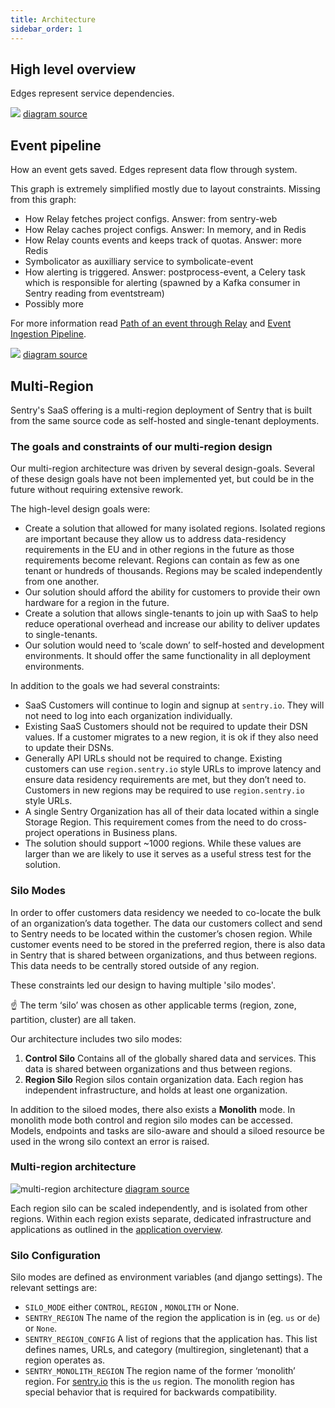 ```yaml
---
title: Architecture
sidebar_order: 1
---
```


## High level overview

Edges represent service dependencies.

![](https://mermaid.ink/svg/pako:eNqFU01PwzAM_StRTiDGeu8BCbQbcKFc0DwhN_XWqs2H0kQwtv13smSj1SrgFj8_v9gvzo4LXRHP-caiqdnrAhQas3zT3rJ7Y7pGoGu0WrHb2zu2LxaPe9aVu92Txoo9YIdKkD0cQHVlYgDvSTm7ndMnStPRXGiZoWkygOom6522lAHfM0sdbv8uO9IS-v5B5RJ4EQN2FaJr4CtQ_VaWOraobdQZ6KDiDRFtcd3iGLBUNX0o_2GnYuVLnKCSpEBRUzXJGN27jaWp0Fn-qDduYAAmDBGmaGvtewIV2RH90rolMmSnvZ5CbVuyY2sicHJnzPltliF5YcqQmM455MYvAApUnCM5yYDXzpk-z7JN42pfxlXYkEsqWbKbB1oR6QstvAypuG_Az1rp1f7RStt01HqJ9AstPuOSrMSmCou-A8UC0dUkCXgejhWt0XfueOchUNE7XWyV4LmznmbcmwodLRoMX0TyfI1dH9DgVpj5OX2e-IcO3z0YL2M)
[diagram source](https://mermaid.live/edit#pako:eNqFU01PwzAM_StRTiDGeu8BCbQbcKFc0DwhN_XWqs2H0kQwtv13smSj1SrgFj8_v9gvzo4LXRHP-caiqdnrAhQas3zT3rJ7Y7pGoGu0WrHb2zu2LxaPe9aVu92Txoo9YIdKkD0cQHVlYgDvSTm7ndMnStPRXGiZoWkygOom6522lAHfM0sdbv8uO9IS-v5B5RJ4EQN2FaJr4CtQ_VaWOraobdQZ6KDiDRFtcd3iGLBUNX0o_2GnYuVLnKCSpEBRUzXJGN27jaWp0Fn-qDduYAAmDBGmaGvtewIV2RH90rolMmSnvZ5CbVuyY2sicHJnzPltliF5YcqQmM455MYvAApUnCM5yYDXzpk-z7JN42pfxlXYkEsqWbKbB1oR6QstvAypuG_Az1rp1f7RStt01HqJ9AstPuOSrMSmCou-A8UC0dUkCXgejhWt0XfueOchUNE7XWyV4LmznmbcmwodLRoMX0TyfI1dH9DgVpj5OX2e-IcO3z0YL2M)

## Event pipeline

How an event gets saved. Edges represent data flow through system.

This graph is extremely simplified mostly due to layout constraints. Missing from this graph:

* How Relay fetches project configs. Answer: from sentry-web
* How Relay caches project configs. Answer: In memory, and in Redis
* How Relay counts events and keeps track of quotas. Answer: more Redis
* Symbolicator as auxilliary service to symbolicate-event
* How alerting is triggered. Answer: postprocess-event, a Celery task which is responsible for alerting (spawned by a Kafka consumer in Sentry reading from eventstream)
* Possibly more

For more information read [Path of an event through Relay](https://getsentry.github.io/relay/relay_server/index.html#path-of-an-event-through-relay) and [Event Ingestion Pipeline](https://getsentry.github.io/event-ingestion-graph/).

![](https://mermaid.ink/svg/pako:eNp9UsFugzAM_ZUop1Uq4o6mXtbLNO3UXSbSgwluQUCC4qQaovz7QqArbdWdEtvPz_azey51jjzhRwNtwb62QgkFbZt-a2eY_9SlBFtqtWdRtGFnQpUTkwaoQDqzOut7dSzVzzAIVWcTJoa2jFVMVhuMz8xgDZ1Q4QmACg4VpC_v6ohk2cdorfZCBXcAlCESSa3INWhSwXeorOnmALsEBPdpd-BA0BpsjZZIFOHJp45DkcumGSXWaLor6WQzC1RRYGQP-YGU4IQXuieQu6LPiLom00HXBd-D8xnh_21drSmoXAbRLLifeDQnxV8zs3kJQLIGoVkJPi7Br_dGrECQzpmzOgvSRZHltkKZi4Nu0m72JP3AVaEd4djd25-16IWvuUc3UOb-SPuRR3BbYOMxif_meABXW8GFGjwUnNW7TkmeWONwzV2be0G3JfhpGp4coCbvxbz0t_k5HX64_-EXvdQVKA)
[diagram source](https://mermaid.live/edit#pako:eNp9UsFugzAM_ZUop1Uq4o6mXtbLNO3UXSbSgwluQUCC4qQaovz7QqArbdWdEtvPz_azey51jjzhRwNtwb62QgkFbZt-a2eY_9SlBFtqtWdRtGFnQpUTkwaoQDqzOut7dSzVzzAIVWcTJoa2jFVMVhuMz8xgDZ1Q4QmACg4VpC_v6ohk2cdorfZCBXcAlCESSa3INWhSwXeorOnmALsEBPdpd-BA0BpsjZZIFOHJp45DkcumGSXWaLor6WQzC1RRYGQP-YGU4IQXuieQu6LPiLom00HXBd-D8xnh_21drSmoXAbRLLifeDQnxV8zs3kJQLIGoVkJPi7Br_dGrECQzpmzOgvSRZHltkKZi4Nu0m72JP3AVaEd4djd25-16IWvuUc3UOb-SPuRR3BbYOMxif_meABXW8GFGjwUnNW7TkmeWONwzV2be0G3JfhpGp4coCbvxbz0t_k5HX64_-EXvdQVKA)

## Multi-Region

Sentry's SaaS offering is a multi-region deployment of Sentry that is built from the same source code as self-hosted and single-tenant deployments.

### The goals and constraints of our multi-region design

Our multi-region architecture was driven by several design-goals. Several of these design goals have not been implemented yet, but could be in the future without requiring extensive rework.

The high-level design goals were:

- Create a solution that allowed for many isolated regions. Isolated regions are important because they allow us to address data-residency requirements in the EU and in other regions in the future as those requirements become relevant. Regions can contain as few as one tenant or hundreds of thousands. Regions may be scaled independently from one another.
- Our solution should afford the ability for customers to provide their own hardware for a region in the future.
- Create a solution that allows single-tenants to join up with SaaS to help reduce operational overhead and increase our ability to deliver updates to single-tenants.
- Our solution would need to ‘scale down’ to self-hosted and development environments. It should offer the same functionality in all deployment environments.

In addition to the goals we had several constraints:

- SaaS Customers will continue to login and signup at `sentry.io`. They will not need to log into each organization individually.
- Existing SaaS Customers should not be required to update their DSN values. If a customer migrates to a new region, it is ok if they also need to update their DSNs.
- Generally API URLs should not be required to change. Existing customers can use `region.sentry.io` style URLs to improve latency and ensure data residency requirements are met, but they don’t need to. Customers in new regions may be required to use `region.sentry.io` style URLs.
- A single Sentry Organization has all of their data located within a single Storage Region. This requirement comes from the need to do cross-project operations in Business plans.
- The solution should support ~1000 regions. While these values are larger than we are likely to use it serves as a useful stress test for the solution.


### Silo Modes

In order to offer customers data residency we needed to co-locate the bulk of an organization’s data together. The data our customers collect and send to Sentry needs to be located within the customer’s chosen region. While customer events need to be stored in the preferred region, there is also data in Sentry that is shared between organizations, and thus between regions. This data needs to be centrally stored outside of any region.

These constraints led our design to having multiple 'silo modes'.

<Alert level="info">
    ☝ The term ‘silo’ was chosen as other applicable terms (region, zone, partition, cluster) are all taken.
</Alert>

Our architecture includes two silo modes:

1. **Control Silo** Contains all of the globally shared data and services. This data is shared between organizations and thus between regions.
2. **Region Silo** Region silos contain organization data. Each region has independent infrastructure, and holds at least one organization.

In addition to the siloed modes, there also exists a **Monolith** mode. In monolith mode both control and region silo modes can be accessed. Models, endpoints and tasks are silo-aware and should a siloed resource be used in the wrong silo context an error is raised.

### Multi-region architecture

![multi-region architecture](https://mermaid.ink/svg/pako:eNp1UctqwzAQ_JVFpxSSH_ChUOoUeiiEuD5JOajS2hbIktGjJYT8e1dumjotvS2zs_NgT0x5jaxinfUfapAhwWstnHDZ8KfgXUKnoX0-wGZzDzmGsphnFa8j5lAuhIv5rQ9yGgoReNvAHnvj3UE4IEhOpmANuhSO8LC7ik49X9Fi52PqA8a7H_6FgJqvti1s3-kUaplkoVCwhaOKwB8pbvAWGmP9rKGK5RL9Y66K9zdjGeBWnRoCpwSLPpiLOGG_JTEXTVrc9pn5F8J_fdiajRhGaTQ95FSuBEsDjihYRaPGTmabBBPuTFSZk2-OTrEqhYxrlictE9ZGUuaRVZ20kVDUJvnw8vXk-dfnT1dDqnk)
[diagram source](https://mermaid.live/edit#pako:eNp1UctqwzAQ_JVFpxSSH_ChUOoUeiiEuD5JOajS2hbIktGjJYT8e1dumjotvS2zs_NgT0x5jaxinfUfapAhwWstnHDZ8KfgXUKnoX0-wGZzDzmGsphnFa8j5lAuhIv5rQ9yGgoReNvAHnvj3UE4IEhOpmANuhSO8LC7ik49X9Fi52PqA8a7H_6FgJqvti1s3-kUaplkoVCwhaOKwB8pbvAWGmP9rKGK5RL9Y66K9zdjGeBWnRoCpwSLPpiLOGG_JTEXTVrc9pn5F8J_fdiajRhGaTQ95FSuBEsDjihYRaPGTmabBBPuTFSZk2-OTrEqhYxrlictE9ZGUuaRVZ20kVDUJvnw8vXk-dfnT1dDqnk)

Each region silo can be scaled independently, and is isolated from other regions. Within each region exists separate, dedicated infrastructure and applications as outlined in the [application overview](/architecture/#high-level-overview).

### Silo Configuration

Silo modes are defined as environment variables (and django settings). The relevant settings are:

- `SILO_MODE` either `CONTROL`, `REGION` , `MONOLITH` or None.
- `SENTRY_REGION` The name of the region the application is in (eg. `us` or `de`) or `None`.
- `SENTRY_REGION_CONFIG` A list of regions that the application has. This list defines names, URLs, and category (multiregion, singletenant) that a region operates as.
- `SENTRY_MONOLITH_REGION` The region name of the former ‘monolith’ region. For [sentry.io](http://sentry.io) this is the `us` region. The monolith region has special behavior that is required for backwards compatibility.
